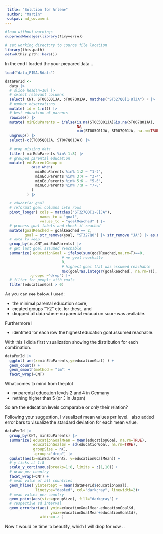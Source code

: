 ```yaml
---
 title: "Solution for Arlene"
 author: "Martin"
 output: md_document
---
```


```r
#load without warnings
suppressMessages(library(tidyverse))

# set working directory to source file location
library(this.path)
setwd(this.path::here())
```

In the end I loaded the your prepared data ..

```r
load("data_PISA.Rdata")

dataPerId <-
  data |>
  # slice_head(n=10) |>
  # select relevant columns
  select( CNT, ST005Q01JA, ST007Q01JA, matches("ST327Q0[1-8]JA") ) |>
  # number observations
  mutate( id = 1:n()) |>
  # best education of parents
  rowwise() |>
  mutate( minEduParents = ifelse(is.na(ST005Q01JA)&is.na(ST007Q01JA),
                                 NA,
                                 min(ST005Q01JA, ST007Q01JA, na.rm=TRUE)) ) |>
  ungroup() |>
  select(-c(ST005Q01JA, ST007Q01JA)) |>
  
  # drop missing data
  filter( minEduParents %in% 1:8) |> 
  # grouped parental education 
  mutate( eduParentGroup =
            case_when(
              minEduParents %in% 1:2 ~ "1-2",
              minEduParents %in% 3:4 ~ "3-4",
              minEduParents %in% 5:6 ~ "5-6",
              minEduParents %in% 7:8 ~ "7-8"
            )
          ) |> 

  # education goal
  # reformat goal columns into rows
  pivot_longer( cols = matches("ST327Q0[1-8]JA"), 
                names_to = "goal", 
                values_to = "goalReached" ) |>
  # process goal labels and check if reached
  mutate(goalReached = goalReached == 2,
         goal = str_remove(goal, "ST327Q0") |> str_remove("JA") |> as.numeric()) |>
  # data to keep
  group_by(id,CNT,minEduParents) |>
  # get last goal assumed reachable
  summarize( educationGoal = ifelse(sum(goalReached,na.rm=T)==0,
                          # no goal reachable
                          0,
                          # highest goal that was assumed reachable
                          max(goal*as.integer(goalReached), na.rm=T)),
           .groups ="drop") |>
  # filter for people with goals
  filter(educationGoal > 0) 
```

As you can see below, I used:

- the minimal parental education score,
- created groups "1-2" etc. for these, and 
- dropped all data where no parental education score was available.

Furthermore I 

- identified for each row the highest education goal assumed reachable.

With this I did a first visualization showing the distribution for each combination.

```r
dataPerId |>
  ggplot( aes(x=minEduParents,y=educationGoal) ) +
  geom_count() +
  geom_smooth(method = "lm") +
  facet_wrap(~CNT)
```
What comes to mind from the plot

- no parental education levels 2 and 4 in Germany
- nothing higher than 5 (or 3 in Japan)

So are the education levels comparable or only their relation?


Following your suggestion, I visualized mean values per level.
I also added error bars to visualize the standard deviation for each mean value.

```r
dataPerId |>
  group_by(CNT, minEduParents) |>
  summarize( educationGoalMean = mean(educationGoal, na.rm=TRUE),
             educationGoalSd = sd(educationGoal, na.rm=TRUE),
             groupSize = n(),
             .groups="drop") |>
  ggplot(aes(x=minEduParents, y=educationGoalMean)) +
  # y ticks at 1:8
  scale_y_continuous(breaks=1:8, limits = c(1,10)) +
  # draw per country
  facet_wrap(~CNT) +
  # mean value of all countries
  geom_hline( yintercept = mean(dataPerId$educationGoal),
              linetype="dashed", col="darkgray", linewidth=2)+
  # mean values per country
  geom_point(aes(size=groupSize), fill="darkgray") +
  # respective sd interval
  geom_errorbar(aes( ymin=educationGoalMean-educationGoalSd,
                     ymax=educationGoalMean+educationGoalSd),
                width=0.2 )
```
Now it would be time to beautify, which I will drop for now ..
